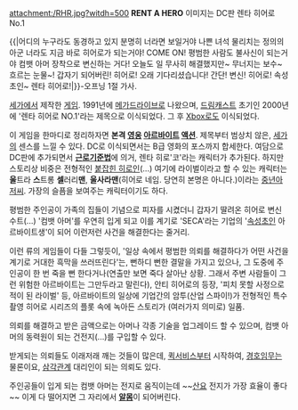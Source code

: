 attachment:/RHR.jpg?witdh=500
'''RENT A HERO'''
이미지는 DC판 렌타 히어로 No.1

{{|어디의 누구라도 동경하고 있지
분명히 너라면 보일거야
나쁜 녀석 물리치는 정의의 아군
너라도 지금 바로 히어로가 되는거야!
COME ON!
평범한 사람도 불사신이 되는거야
컴뱃 아머 장착으로 변신하는 거다!
오늘도 일 무사히 해결했지만~
무너지는 보수~ 흐르는 눈물~!
갑자기 되어버린! 히어로!
오래 기다리셨습니다!
간단! 변신! 히어로!
속성초인~ 렌타 히어로!|}}-오프닝 1절 가사.

[[세가]]에서 제작한 [[게임]]. 1991년에 [[메가드라이브]]로 나왔으며, [[드림캐스트]] 초기인 2000년에 '렌타 히어로 NO.1'라는 제목으로 이식되었다. 그 후 [[Xbox]]로도 이식되었다.

이 게임을 한마디로 정리하자면 '''본격 [[영웅]] [[아르바이트]] [[액션]]'''. 제목부터 범상치 않은, [[세가]]의 센스를 느낄 수 있다. DC로 이식되면서는 B급 영화의 포스까지 합세한다. 여담으로 DC판에 추가되면서 '''[[근로기준법]]'''에 의거, 렌타 히로'코'라는 캐릭터가 추가된다. 하지만 스토리상 비중은 전형적인 [[붙잡힌 히로인]](...) 여기에 라이벌이라고 할 수 있는 캐릭터는 '''울'''트라 '''스'''트롱 '''셀'''러리'''맨''', '''울사라맨'''(히어로 네임. 당연히 본명은 아니다.)이라는 [[중년]]아저씨. 가장의 슬픔을 보여주는 캐릭터이기도 하다.

평범한 주인공이 가족의 집들이 기념으로 피자를 시켰더니 갑자기 딸려온 히어로 변신 수트(...) '컴뱃 아머'를 우연히 입게 되고 이를 계기로 'SECA'라는 기업의 '[[속성]][[초인]] 아르바이트생'이 되어 이런저런 사건을 해결한다는 줄거리. 

이런 류의 게임들이 다들 그렇듯이, '일상 속에서 평범한 의뢰를 해결하다가 어떤 사건을 계기로  거대한 흑막을 쓰러뜨린다'는, 뻔하디 뻔한 결말을 가지고 있으나, 그 도중에 주인공이 한 번 죽을 뻔 한다거나(연출만 보면 죽다 살아난 상황. 그래서 주변 사람들이 그런 위험한 아르바이트는 그만두라고 말린다), 안티 히어로의 등장, '피치 못할 사정으로 적이 된 라이벌' 등, 아르바이트의 일상에 기업간의 암투(산업 스파이!)가 전형적인 특수촬영 히어로 시리즈의 플롯 속에 녹아든 스토리가 (여러가지 의미로) 일품. 

의뢰를 해결하고 받은 금액으로는 아머나 각종 기술을 업그레이드 할 수 있으며, 컴뱃 아머의 동력원이 되는 건전지(...)를 구입할 수 있다. 

받게되는 의뢰들도 이래저래 깨는 것들이 많은데, [[퀵서비스]]부터 시작하여, [[경호]]임무는 물론이요, [[삼각관계]] 대리인이 되는 의뢰도 있다. 

주인공들이 입게 되는 컴뱃 아머는 전지로 움직이는데 ~~[[산요]] 전지가 가장 효율이 좋다~~ 이게 다 떨어지면 그 자리에서 '''[[알몸]]'''이 되어버린다. 
